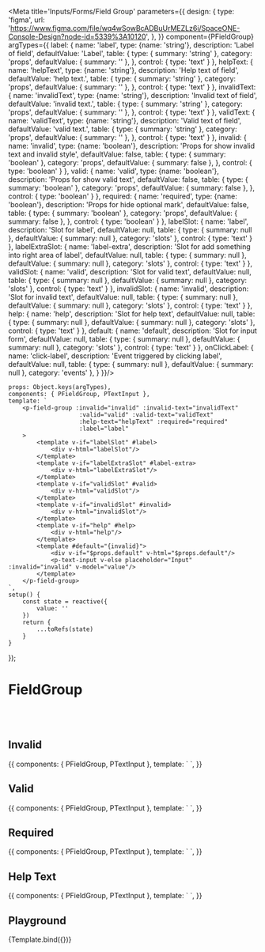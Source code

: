 

<Meta title='Inputs/Forms/Field Group' parameters={{
    design: {
        type: 'figma',
        url: 'https://www.figma.com/file/wq4wSowBcADBuUrMEZLz6i/SpaceONE-Console-Design?node-id=5339%3A10120',
    },
}} component={PFieldGroup} argTypes={{
    label: {
        name: 'label',
        type: {name: 'string'},
        description: 'Label of field',
        defaultValue: 'Label',
        table: {
            type: {
                summary: 'string'
            },
            category: 'props',
            defaultValue: {
                summary: ''
            },
        },
        control: {
            type: 'text'
        }
    },
    helpText: {
        name: 'helpText',
        type: {name: 'string'},
        description: 'Help text of field',
        defaultValue: 'help text.',
        table: {
            type: {
                summary: 'string'
            },
            category: 'props',
            defaultValue: {
                summary: ''
            },
        },
        control: {
            type: 'text'
        }
    },
    invalidText: {
        name: 'invalidText',
        type: {name: 'string'},
        description: 'Invalid text of field',
        defaultValue: 'invalid text.',
        table: {
            type: {
                summary: 'string'
            },
            category: 'props',
            defaultValue: {
                summary: ''
            },
        },
        control: {
            type: 'text'
        }
    },
    validText: {
        name: 'validText',
        type: {name: 'string'},
        description: 'Valid text of field',
        defaultValue: 'valid text.',
        table: {
            type: {
                summary: 'string'
            },
            category: 'props',
            defaultValue: {
                summary: ''
            },
        },
        control: {
            type: 'text'
        }
    },
    invalid: {
        name: 'invalid',
        type: {name: 'boolean'},
        description: 'Props for show invalid text and invalid style',
        defaultValue: false,
        table: {
            type: {
                summary: 'boolean'
            },
            category: 'props',
            defaultValue: {
                summary: false
            },
        },
        control: {
            type: 'boolean'
        }
    },
    valid: {
        name: 'valid',
        type: {name: 'boolean'},
        description: 'Props for show valid text',
        defaultValue: false,
        table: {
            type: {
                summary: 'boolean'
            },
            category: 'props',
            defaultValue: {
                summary: false
            },
        },
        control: {
            type: 'boolean'
        }
    },
    required: {
        name: 'required',
        type: {name: 'boolean'},
        description: 'Props for hide optional mark',
        defaultValue: false,
        table: {
            type: {
                summary: 'boolean'
            },
            category: 'props',
            defaultValue: {
                summary: false
            },
        },
        control: {
            type: 'boolean'
        }
    },
    labelSlot: {
        name: 'label',
        description: 'Slot for label',
        defaultValue: null,
        table: {
            type: {
                summary: null
            },
            defaultValue: {
                summary: null
            },
            category: 'slots'
        },
        control: {
            type: 'text'
        }
    },
    labelExtraSlot: {
        name: 'label-extra',
        description: 'Slot for add something into right area of label',
        defaultValue: null,
        table: {
            type: {
                summary: null
            },
            defaultValue: {
                summary: null
            },
            category: 'slots'
        },
        control: {
            type: 'text'
        }
    },
    validSlot: {
        name: 'valid',
        description: 'Slot for valid text',
        defaultValue: null,
        table: {
            type: {
                summary: null
            },
            defaultValue: {
                summary: null
            },
            category: 'slots'
        },
        control: {
            type: 'text'
        }
    },
    invalidSlot: {
        name: 'invalid',
        description: 'Slot for invalid text',
        defaultValue: null,
        table: {
            type: {
                summary: null
            },
            defaultValue: {
                summary: null
            },
            category: 'slots'
        },
        control: {
            type: 'text'
        }
    },
    help: {
        name: 'help',
        description: 'Slot for help text',
        defaultValue: null,
        table: {
            type: {
                summary: null
            },
            defaultValue: {
                summary: null
            },
            category: 'slots'
        },
        control: {
            type: 'text'
        }
    },
    default: {
        name: 'default',
        description: 'Slot for input form',
        defaultValue: null,
        table: {
            type: {
                summary: null
            },
            defaultValue: {
                summary: null
            },
            category: 'slots'
        },
        control: {
            type: 'text'
        }
    },
    onClickLabel: {
        name: 'click-label',
        description: 'Event triggered by clicking label',
        defaultValue: null,
        table: {
            type: {
                summary: null
            },
            defaultValue: {
                summary: null
            },
            category: 'events'
        },
    }
}}/>


    props: Object.keys(argTypes),
    components: { PFieldGroup, PTextInput },
    template: `
        <p-field-group :invalid="invalid" :invalid-text="invalidText"
                        :valid="valid" :valid-text="validText"
                        :help-text="helpText" :required="required"
                        :label="label"
        >
            <template v-if="labelSlot" #label>
                <div v-html="labelSlot"/>
            </template>
            <template v-if="labelExtraSlot" #label-extra>
                <div v-html="labelExtraSlot"/>
            </template>
            <template v-if="validSlot" #valid>
                <div v-html="validSlot"/>
            </template>
            <template v-if="invalidSlot" #invalid>
                <div v-html="invalidSlot"/>
            </template>
            <template v-if="help" #help>
                <div v-html="help"/>
            </template>
            <template #default="{invalid}">
                <div v-if="$props.default" v-html="$props.default"/>
                <p-text-input v-else placeholder="Input" :invalid="invalid" v-model="value"/>
            </template>
        </p-field-group>
    `,
    setup() {
        const state = reactive({
            value: ''
        })
        return {
            ...toRefs(state)
        }
    }
});


# FieldGroup

<br/>
<br/>


## Invalid

<Canvas>
    <Story name="Invalid">
        {{
            components: { PFieldGroup, PTextInput },
            template: `
        <p-field-group label="Name" invalid invalid-text="name is required field.">
            <template #default="{invalid}">
                <p-text-input placeholder="Name" :invalid="invalid" value=""/>
            </template>
        </p-field-group>
    `,
        }}
    </Story>
</Canvas>

<br/>

## Valid

<Canvas>
    <Story name="Valid">
        {{
            components: { PFieldGroup, PTextInput },
            template: `
        <p-field-group label="Name" valid valid-text="this is an appropriate name.">
            <template #default="{valid}">
                <p-text-input placeholder="Name" :valid="valid" value="Wanjin"/>
            </template>
        </p-field-group>
    `,
        }}
    </Story>
</Canvas>

<br/>

## Required

<Canvas>
    <Story name="Required">
        {{
            components: { PFieldGroup, PTextInput },
            template: `
        <p-field-group label="Name" required>
            <p-text-input value="Wanjin"/>
        </p-field-group>
    `,
        }}
    </Story>
</Canvas>

<br/>

## Help Text

<Canvas>
    <Story name="Help Text">
        {{
            components: { PFieldGroup, PTextInput },
            template: `
        <p-field-group label="Name" help-text="Please enter 3 or more and 10 or less alphabets.">
            <p-text-input value="Wanjin"/>
        </p-field-group>
    `,
        }}
    </Story>
</Canvas>

<br/>

## Playground

<Canvas>
    <Story name="Playground">
        {Template.bind({})}
    </Story>
</Canvas>

<ArgsTable story="Playground"/>

